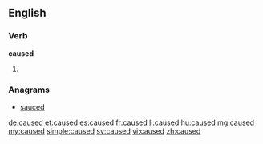 ==English==

===Verb===
'''caused'''

# {{past of|cause}}

===Anagrams===
* [[sauced#English|sauced]]

[[de:caused]]
[[et:caused]]
[[es:caused]]
[[fr:caused]]
[[li:caused]]
[[hu:caused]]
[[mg:caused]]
[[my:caused]]
[[simple:caused]]
[[sv:caused]]
[[vi:caused]]
[[zh:caused]]